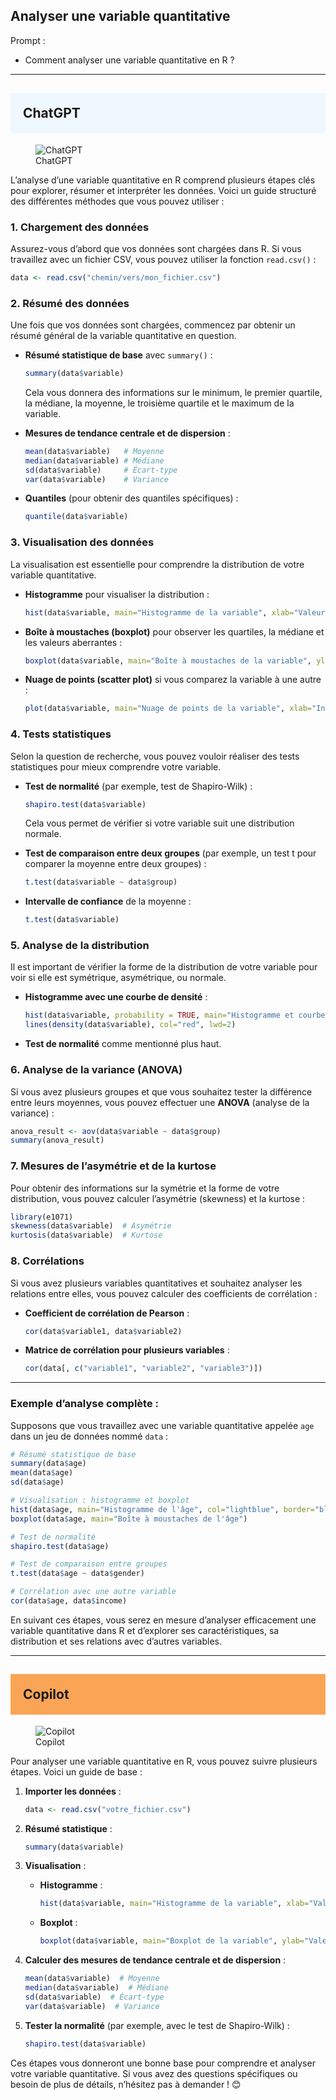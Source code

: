 ## Analyser une variable quantitative

::: {.callout-note appearance="simple"}
Prompt : 

* Comment analyser une variable quantitative en R ?


:::

----

## ChatGPT {style="background-color: #f0f8ff; padding: 20px;"}
![ChatGPT](../img/ChatGPT.PNG)

L'analyse d'une variable quantitative en R comprend plusieurs étapes clés pour explorer, résumer et interpréter les données. Voici un guide structuré des différentes méthodes que vous pouvez utiliser :

### 1. **Chargement des données**
Assurez-vous d'abord que vos données sont chargées dans R. Si vous travaillez avec un fichier CSV, vous pouvez utiliser la fonction `read.csv()` :

```R
data <- read.csv("chemin/vers/mon_fichier.csv")
```

### 2. **Résumé des données**
Une fois que vos données sont chargées, commencez par obtenir un résumé général de la variable quantitative en question.

- **Résumé statistique de base** avec `summary()` :
  ```R
  summary(data$variable)
  ```
  Cela vous donnera des informations sur le minimum, le premier quartile, la médiane, la moyenne, le troisième quartile et le maximum de la variable.

- **Mesures de tendance centrale et de dispersion** :
  ```R
  mean(data$variable)   # Moyenne
  median(data$variable) # Médiane
  sd(data$variable)     # Écart-type
  var(data$variable)    # Variance
  ```

- **Quantiles** (pour obtenir des quantiles spécifiques) :
  ```R
  quantile(data$variable)
  ```

### 3. **Visualisation des données**
La visualisation est essentielle pour comprendre la distribution de votre variable quantitative.

- **Histogramme** pour visualiser la distribution :
  ```R
  hist(data$variable, main="Histogramme de la variable", xlab="Valeur", col="lightblue", border="black")
  ```

- **Boîte à moustaches (boxplot)** pour observer les quartiles, la médiane et les valeurs aberrantes :
  ```R
  boxplot(data$variable, main="Boîte à moustaches de la variable", ylab="Valeur")
  ```

- **Nuage de points (scatter plot)** si vous comparez la variable à une autre :
  ```R
  plot(data$variable, main="Nuage de points de la variable", xlab="Index", ylab="Valeur")
  ```

### 4. **Tests statistiques**
Selon la question de recherche, vous pouvez vouloir réaliser des tests statistiques pour mieux comprendre votre variable.

- **Test de normalité** (par exemple, test de Shapiro-Wilk) :
  ```R
  shapiro.test(data$variable)
  ```
  Cela vous permet de vérifier si votre variable suit une distribution normale.

- **Test de comparaison entre deux groupes** (par exemple, un test t pour comparer la moyenne entre deux groupes) :
  ```R
  t.test(data$variable ~ data$group)
  ```

- **Intervalle de confiance** de la moyenne :
  ```R
  t.test(data$variable)
  ```

### 5. **Analyse de la distribution**
Il est important de vérifier la forme de la distribution de votre variable pour voir si elle est symétrique, asymétrique, ou normale.

- **Histogramme avec une courbe de densité** :
  ```R
  hist(data$variable, probability = TRUE, main="Histogramme et courbe de densité", col="lightblue")
  lines(density(data$variable), col="red", lwd=2)
  ```

- **Test de normalité** comme mentionné plus haut.

### 6. **Analyse de la variance (ANOVA)**
Si vous avez plusieurs groupes et que vous souhaitez tester la différence entre leurs moyennes, vous pouvez effectuer une **ANOVA** (analyse de la variance) :

```R
anova_result <- aov(data$variable ~ data$group)
summary(anova_result)
```

### 7. **Mesures de l'asymétrie et de la kurtose**
Pour obtenir des informations sur la symétrie et la forme de votre distribution, vous pouvez calculer l'asymétrie (skewness) et la kurtose :

```R
library(e1071)
skewness(data$variable)  # Asymétrie
kurtosis(data$variable)  # Kurtose
```

### 8. **Corrélations**
Si vous avez plusieurs variables quantitatives et souhaitez analyser les relations entre elles, vous pouvez calculer des coefficients de corrélation :

- **Coefficient de corrélation de Pearson** :
  ```R
  cor(data$variable1, data$variable2)
  ```

- **Matrice de corrélation pour plusieurs variables** :
  ```R
  cor(data[, c("variable1", "variable2", "variable3")])
  ```

---

### Exemple d'analyse complète :

Supposons que vous travaillez avec une variable quantitative appelée `age` dans un jeu de données nommé `data` :

```R
# Résumé statistique de base
summary(data$age)
mean(data$age)
sd(data$age)

# Visualisation : histogramme et boxplot
hist(data$age, main="Histogramme de l'âge", col="lightblue", border="black")
boxplot(data$age, main="Boîte à moustaches de l'âge")

# Test de normalité
shapiro.test(data$age)

# Test de comparaison entre groupes
t.test(data$age ~ data$gender)

# Corrélation avec une autre variable
cor(data$age, data$income)
```

En suivant ces étapes, vous serez en mesure d'analyser efficacement une variable quantitative dans R et d'explorer ses caractéristiques, sa distribution et ses relations avec d'autres variables.

----

## Copilot {style="background-color: #faa555; padding: 20px;"}
![Copilot](../img/copilot.PNG)

Pour analyser une variable quantitative en R, vous pouvez suivre plusieurs étapes. Voici un guide de base :

1. **Importer les données** :
   ```R
   data <- read.csv("votre_fichier.csv")
   ```

2. **Résumé statistique** :
   ```R
   summary(data$variable)
   ```

3. **Visualisation** :
   - **Histogramme** :
     ```R
     hist(data$variable, main="Histogramme de la variable", xlab="Valeurs", ylab="Fréquence")
     ```
   - **Boxplot** :
     ```R
     boxplot(data$variable, main="Boxplot de la variable", ylab="Valeurs")
     ```

4. **Calculer des mesures de tendance centrale et de dispersion** :
   ```R
   mean(data$variable)  # Moyenne
   median(data$variable)  # Médiane
   sd(data$variable)  # Écart-type
   var(data$variable)  # Variance
   ```

5. **Tester la normalité** (par exemple, avec le test de Shapiro-Wilk) :
   ```R
   shapiro.test(data$variable)
   ```

Ces étapes vous donneront une bonne base pour comprendre et analyser votre variable quantitative. Si vous avez des questions spécifiques ou besoin de plus de détails, n'hésitez pas à demander ! 😊
